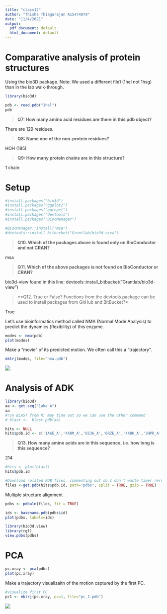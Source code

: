 ```yaml
---
title: "class12"
author: "Thisha Thiagarajan A15474979"
date: "11/4/2021"
output:
  pdf_document: default
  html_document: default
---
```


# Comparative analysis of protein structures

Using the bio3D package. 
Note: We used a different file1 (1hel not 1hsg) than in the lab walk-through. 

```r
library(bio3d)

pdb <- read.pdb("1hel")
pdb
```
> **Q7: How many amino acid residues are there in this pdb object?**

There are 129 residues. 

> **Q8: Name one of the non-protein residues?**

HOH (185)

> **Q9: How many protein chains are in this structure?**

1 chain 

# Setup 

```r
#install.packages("bio3d")
#install.packages("ggplot2")
#install.packages("ggrepel")
#install.packages("devtools")
#install.packages("BiocManager")

#BiocManager::install("msa")
#devtools::install_bitbucket("Grantlab/bio3d-view")
```

> **Q10. Which of the packages above is found only on BioConductor and not CRAN?**

msa 

> **Q11. Which of the above packages is not found on BioConductor or CRAN?**

bio3d-view
found in this line: devtools::install_bitbucket("Grantlab/bio3d-view")

> **Q12. True or False? Functions from the devtools package can be used to install packages from GitHub and BitBucket?*

True 

Let's use bioinformatics method called NMA (Normal Mode Analysis) to predict the dynamics (flexibility) of this enzyme. 

```r
modes <- nma(pdb)
plot(modes)


```

Make a "movie" of its predicted motion. We often call this a "trajectory". 

```r
mktrj(modes, file="nma.pdb")
```

![](vmdscene2.png)

# Analysis of ADK 

```r
library(bio3d)
aa <- get.seq("1ake_A")
aa
#run BLAST from R; may time out so we can use the other command 
# blast <-  blast.pdb(aa)

hits <- NULL
hits$pdb.id <- c('1AKE_A','4X8M_A','6S36_A','6RZE_A','4X8H_A','3HPR_A','1E4V_A','5EJE_A','1E4Y_A','3X2S_A','6HAP_A','6HAM_A','4K46_A','4NP6_A','3GMT_A','4PZL_A')

```

> **Q13. How many amino acids are in this sequence, i.e. how long is this sequence?**

214


```r
#hits <- plot(blast)
hits$pdb.id
```

```r
#Download related PDB files, commenting out so I don't waste timer rerunning this 
files <-get.pdb(hits$pdb.id, path="pdbs", split = TRUE, gzip = TRUE)
```

Multiple structure alignment 

```r
pdbs <- pdbaln(files, fit = TRUE)
```

```r
ids <- basename.pdb(pdbs$id)
plot(pdbs, labels=ids)
```

```r
library(bio3d.view)
library(rgl)
view.pdbs(pdbs)
```
# PCA 

```r
pc.xray <- pca(pdbs)
plot(pc.xray)
```

Make a trajectory visualizaitn of the motion captured by the first PC.

```r
#visualize first PC 
pc1 <- mktrj(pc.xray, pc=1, file="pc_1.pdb")
```

![](vmdscene3.png)
